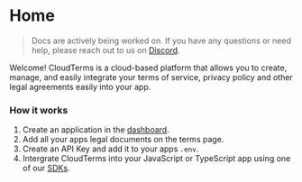 # Home

> Docs are actively being worked on. If you have any questions or need help, please reach out to us on [Discord](https://discord.gg/XGK3cmEY2A).

Welcome! CloudTerms is a cloud-based platform that allows you to create, manage, and easily integrate your terms of service, privacy policy and other legal agreements easily into your app.

### How it works

1. Create an application in the [dashboard](https://cloudterms.dev/dashboard).
2. Add all your apps legal documents on the terms page.
3. Create an API Key and add it to your apps `.env`.
4. Intergrate CloudTerms into your JavaScript or TypeScript app using one of our [SDKs](./sdks).
